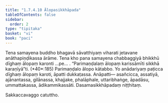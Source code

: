 ```yaml
---
title: "1.7.4.10 Ālopasikkhāpada"
tableOfContents: false
sidebar:
  order: 2
type: "tipitaka"
basket: "vi"
book: "paci"
---
```



<DynamicBreadcrumb />

<Division number="616" book="paci" bookNo="2" page="254">

<Paragraph number="1884" book="paci">
Tena samayena buddho bhagavā sāvatthiyaṃ viharati jetavane anāthapiṇḍikassa ārāme. Tena kho pana samayena chabbaggiyā bhikkhū dīghaṃ ālopaṃ karonti …pe… .
</Paragraph>

<Paragraph number="1885" book="paci">
<Emphasis>“Parimaṇḍalaṃ ālopaṃ karissāmīti sikkhā karaṇīyā”</Emphasis>ti. (*40*:<Emphasis>185</Emphasis>)
</Paragraph>

<Paragraph number="1886" book="paci">
Parimaṇḍalo ālopo kātabbo. Yo anādariyaṃ paṭicca dīghaṃ ālopaṃ karoti, āpatti dukkaṭassa.
</Paragraph>

<Paragraph number="1887" book="paci">
Anāpatti— asañcicca, assatiyā, ajānantassa, gilānassa, khajjake, phalāphale, uttaribhaṅge, āpadāsu, ummattakassa, ādikammikassāti.

</Paragraph>
</Division>

<Paragraph number="1888" type="center" book="paci">
Dasamasikkhāpadaṃ niṭṭhitaṃ.

  
Sakkaccavaggo catuttho.
</Paragraph>